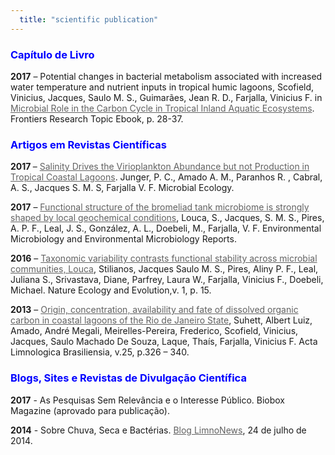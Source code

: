 ```yaml
---
  title: "scientific publication"
---
```

  
<h3 style="color:blue;">Capítulo de Livro</h3>
<p align="left"><strong>2017</strong> – Potential changes in bacterial metabolism associated with increased water temperature and nutrient inputs in tropical humic lagoons, Scofield, Vinicius, Jacques, Saulo M. S., Guimarães, Jean R. D., Farjalla, Vinicius F. in <a href="http://journal.frontiersin.org/researchtopic/735/microbial-role-in-the-carbon-cycle-in-tropical-inland-aquatic-ecosystems" style="color:#616161;">Microbial Role in the Carbon Cycle in Tropical Inland Aquatic Ecosystems</a>. <span id="ctl00_ctl00_MainContentPlaceHolder_ContentAreaMainContent_ucBookDetail_lblProductDesc">Frontiers Research Topic Ebook, p. 28-37.</span>
<br>

<h3 style="color:blue;">Artigos em Revistas Científicas</h3>
<strong>2017 </strong>– <a href="https://link.springer.com/article/10.1007/s00248-017-1038-3" target="_blank" rel="noopener" style="color:#616161;">Salinity Drives the Virioplankton Abundance but not Production in Tropical Coastal Lagoons</a>. Junger, P. C., Amado A. M., Paranhos R. , Cabral, A. S., Jacques S. M. S, Farjalla V. F. Microbial Ecology.</p>

<strong>2017</strong> – <a href="https://www.ncbi.nlm.nih.gov/pubmed/28488752" style="color:#616161;">Functional structure of the bromeliad tank microbiome is strongly shaped by local geochemical conditions</a>, Louca, S., Jacques, S. M. S., Pires, A. P. F., Leal, J. S., González, A. L., Doebeli, M., Farjalla, V. F. Environmental Microbiology and Environmental Microbiology Reports.</p>

<strong>2016</strong> – <a href="http://www.nature.com/articles/s41559-016-0015" style="color:#616161;">Taxonomic variability contrasts functional stability across microbial communities, Louca</a>, Stilianos, Jacques Saulo M. S., Pires, Aliny P. F., Leal, Juliana S., Srivastava, Diane, Parfrey, Laura W., Farjalla, Vinicius F., Doebeli, Michael. Nature Ecology and Evolution,v. 1, p. 15.</p>

<strong>2013</strong> – <a href="https://www.researchgate.net/publication/260772667_Origin_concentration_availability_and_fate_of_dissolved_organic_carbon_in_coastal_lagoons_of_the_Rio_de_Janeiro_State" style="color:#616161;">Origin, concentration, availability and fate of dissolved organic carbon in coastal lagoons of the Rio de Janeiro State</a>, Suhett, Albert Luiz, Amado, André Megali, Meirelles-Pereira, Frederico, Scofield, Vinicius, Jacques, Saulo Machado De Souza, Laque, Thaís, Farjalla, Vinicius F. Acta Limnologica Brasiliensia, v.25, p.326 – 340.
<br>

<h3 style="color:blue;"> Blogs, Sites e Revistas de Divulgação Científica</h3>
<strong>2017</strong> - As Pesquisas Sem Relevância e o Interesse Público. Biobox Magazine (aprovado para publicação).
<br>

<strong>2014</strong> - Sobre Chuva, Seca e Bactérias. <a href="https://limnonews.wordpress.com/2014/07/24/sobre-chuva-seca-e-bacterias/" style="color:#616161;">Blog LimnoNews</a>, 24 de julho de 2014.